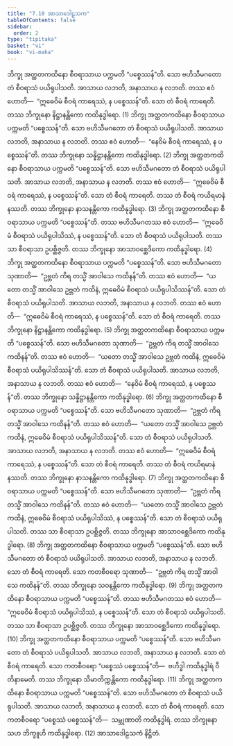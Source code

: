 ```yaml
---
title: "7.10 အာသာဒေါဠသက"
tableOfContents: false
sidebar:
  order: 2
type: "tipitaka"
basket: "vi"
book: "vi-maha"
---
```



<DynamicBreadcrumb />

<Division number="319" book="vi-maha">

<Paragraph number="1482" book="vi-maha">
ဘိက္ခု အတ္ထတကထိနော စီဝရာသာယ ပက္ကမတိ “ပစ္စေဿန်”တိ. သော ဗဟိသီမဂတော တံ စီဝရာသံ ပယိရုပါသတိ. အာသာယ လဘတိ, အနာသာယ န လဘတိ. တဿ ဧဝံ ဟောတိ—  “ဣဓေဝိမံ စီဝရံ ကာရေဿံ, န ပစ္စေဿန်”တိ. သော တံ စီဝရံ ကာရေတိ. တဿ ဘိက္ခုနော နိဋ္ဌာနန္တိကော ကထိနုဒ္ဓါရော. (1)
</Paragraph>

<Paragraph number="1483" book="vi-maha">
ဘိက္ခု အတ္ထတကထိနော စီဝရာသာယ ပက္ကမတိ “ပစ္စေဿန်”တိ. သော ဗဟိသီမဂတော တံ စီဝရာသံ ပယိရုပါသတိ. အာသာယ လဘတိ, အနာသာယ န လဘတိ. တဿ ဧဝံ ဟောတိ—  “နေဝိမံ စီဝရံ ကာရေဿံ, န ပစ္စေဿန်”တိ. တဿ ဘိက္ခုနော သန္နိဋ္ဌာနန္တိကော ကထိနုဒ္ဓါရော. (2)
</Paragraph>

<Paragraph number="1484" book="vi-maha">
ဘိက္ခု အတ္ထတကထိနော စီဝရာသာယ ပက္ကမတိ “ပစ္စေဿန်”တိ. သော ဗဟိသီမဂတော တံ စီဝရာသံ ပယိရုပါသတိ. အာသာယ လဘတိ, အနာသာယ န လဘတိ. တဿ ဧဝံ ဟောတိ—  “ဣဓေဝိမံ စီဝရံ ကာရေဿံ, န ပစ္စေဿန်”တိ. သော တံ စီဝရံ ကာရေတိ. တဿ တံ စီဝရံ ကယိရမာနံ နဿတိ. တဿ ဘိက္ခုနော နာသနန္တိကော ကထိနုဒ္ဓါရော. (3)
</Paragraph>

<Paragraph number="1485" book="vi-maha">
ဘိက္ခု အတ္ထတကထိနော စီဝရာသာယ ပက္ကမတိ “ပစ္စေဿန်”တိ. တဿ ဗဟိသီမဂတဿ ဧဝံ ဟောတိ—  “ဣဓေဝိမံ စီဝရာသံ ပယိရုပါသိဿံ, န ပစ္စေဿန်”တိ. သော တံ စီဝရာသံ ပယိရုပါသတိ. တဿ သာ စီဝရာသာ ဥပစ္ဆိဇ္ဇတိ. တဿ ဘိက္ခုနော အာသာဝစ္ဆေဒိကော ကထိနုဒ္ဓါရော. (4)
</Paragraph>

<Paragraph number="1486" book="vi-maha">
ဘိက္ခု အတ္ထတကထိနော စီဝရာသာယ ပက္ကမတိ “ပစ္စေဿန်”တိ. သော ဗဟိသီမဂတော သုဏာတိ—  “ဥဗ္ဘတံ ကိရ တသ္မိံ အာဝါသေ ကထိနန်”တိ. တဿ ဧဝံ ဟောတိ—  “ယတော တသ္မိံ အာဝါသေ ဥဗ္ဘတံ ကထိနံ, ဣဓေဝိမံ စီဝရာသံ ပယိရုပါသိဿန်”တိ. သော တံ စီဝရာသံ ပယိရုပါသတိ. အာသာယ လဘတိ, အနာသာယ န လဘတိ. တဿ ဧဝံ ဟောတိ—  “ဣဓေဝိမံ စီဝရံ ကာရေဿံ, န ပစ္စေဿန်”တိ. သော တံ စီဝရံ ကာရေတိ. တဿ ဘိက္ခုနော နိဋ္ဌာနန္တိကော ကထိနုဒ္ဓါရော. (5)
</Paragraph>

<Paragraph number="1487" book="vi-maha">
ဘိက္ခု အတ္ထတကထိနော စီဝရာသာယ ပက္ကမတိ “ပစ္စေဿန်”တိ. သော ဗဟိသီမဂတော သုဏာတိ—  “ဥဗ္ဘတံ ကိရ တသ္မိံ အာဝါသေ ကထိနန်”တိ. တဿ ဧဝံ ဟောတိ—  “ယတော တသ္မိံ အာဝါသေ ဥဗ္ဘတံ ကထိနံ, ဣဓေဝိမံ စီဝရာသံ ပယိရုပါသိဿန်”တိ. သော တံ စီဝရာသံ ပယိရုပါသတိ. အာသာယ လဘတိ, အနာသာယ န လဘတိ. တဿ ဧဝံ ဟောတိ—  “နေဝိမံ စီဝရံ ကာရေဿံ, န ပစ္စေဿန်”တိ. တဿ ဘိက္ခုနော သန္နိဋ္ဌာနန္တိကော ကထိနုဒ္ဓါရော. (6)
</Paragraph>

<Paragraph number="1488" book="vi-maha">
ဘိက္ခု အတ္ထတကထိနော စီဝရာသာယ ပက္ကမတိ “ပစ္စေဿန်”တိ. သော ဗဟိသီမဂတော သုဏာတိ—  “ဥဗ္ဘတံ ကိရ တသ္မိံ အာဝါသေ ကထိနန်”တိ. တဿ ဧဝံ ဟောတိ—  “ယတော တသ္မိံ အာဝါသေ ဥဗ္ဘတံ ကထိနံ, ဣဓေဝိမံ စီဝရာသံ ပယိရုပါသိဿန်”တိ. သော တံ စီဝရာသံ ပယိရုပါသတိ. အာသာယ လဘတိ, အနာသာယ န လဘတိ. တဿ ဧဝံ ဟောတိ—  “ဣဓေဝိမံ စီဝရံ ကာရေဿံ, န ပစ္စေဿန်”တိ. သော တံ စီဝရံ ကာရေတိ. တဿ တံ စီဝရံ ကယိရမာနံ နဿတိ. တဿ ဘိက္ခုနော နာသနန္တိကော ကထိနုဒ္ဓါရော. (7)
</Paragraph>

<Paragraph number="1489" book="vi-maha">
ဘိက္ခု အတ္ထတကထိနော စီဝရာသာယ ပက္ကမတိ “ပစ္စေဿန်”တိ. သော ဗဟိသီမဂတော သုဏာတိ—  “ဥဗ္ဘတံ ကိရ တသ္မိံ အာဝါသေ ကထိနန်”တိ. တဿ ဧဝံ ဟောတိ—  “ယတော တသ္မိံ အာဝါသေ ဥဗ္ဘတံ ကထိနံ, ဣဓေဝိမံ စီဝရာသံ ပယိရုပါသိဿံ, န ပစ္စေဿန်”တိ. သော တံ စီဝရာသံ ပယိရုပါသတိ. တဿ သာ စီဝရာသာ ဥပစ္ဆိဇ္ဇတိ. တဿ ဘိက္ခုနော အာသာဝစ္ဆေဒိကော ကထိနုဒ္ဓါရော. (8)
</Paragraph>

<Paragraph number="1490" book="vi-maha">
ဘိက္ခု အတ္ထတကထိနော စီဝရာသာယ ပက္ကမတိ “ပစ္စေဿန်”တိ. သော ဗဟိသီမဂတော တံ စီဝရာသံ ပယိရုပါသတိ. အာသာယ လဘတိ, အနာသာယ န လဘတိ. သော တံ စီဝရံ ကာရေတိ. သော ကတစီဝရော သုဏာတိ—  “ဥဗ္ဘတံ ကိရ တသ္မိံ အာဝါသေ ကထိနန်”တိ. တဿ ဘိက္ခုနော သဝနန္တိကော ကထိနုဒ္ဓါရော. (9)
</Paragraph>

<Paragraph number="1491" book="vi-maha">
ဘိက္ခု အတ္ထတကထိနော စီဝရာသာယ ပက္ကမတိ “ပစ္စေဿန်”တိ. တဿ ဗဟိသီမဂတဿ ဧဝံ ဟောတိ—  “ဣဓေဝိမံ စီဝရာသံ ပယိရုပါသိဿံ, န ပစ္စေဿန်”တိ. သော တံ စီဝရာသံ ပယိရုပါသတိ. တဿ သာ စီဝရာသာ ဥပစ္ဆိဇ္ဇတိ. တဿ ဘိက္ခုနော အာသာဝစ္ဆေဒိကော ကထိနုဒ္ဓါရော. (10)
</Paragraph>

<Paragraph number="1492" book="vi-maha">
ဘိက္ခု အတ္ထတကထိနော စီဝရာသာယ ပက္ကမတိ “ပစ္စေဿန်”တိ. သော ဗဟိသီမဂတော တံ စီဝရာသံ ပယိရုပါသတိ. အာသာယ လဘတိ, အနာသာယ န လဘတိ. သော တံ စီဝရံ ကာရေတိ. သော ကတစီဝရော “ပစ္စေဿံ ပစ္စေဿန်”တိ—  ဗဟိဒ္ဓါ ကထိနုဒ္ဓါရံ ဝီတိနာမေတိ. တဿ ဘိက္ခုနော သီမာတိက္ကန္တိကော ကထိနုဒ္ဓါရော. (11)
</Paragraph>

<Paragraph number="1493" book="vi-maha">
ဘိက္ခု အတ္ထတကထိနော စီဝရာသာယ ပက္ကမတိ “ပစ္စေဿန်”တိ. သော ဗဟိသီမဂတော တံ စီဝရာသံ ပယိရုပါသတိ. အာသာယ လဘတိ, အနာသာယ န လဘတိ. သော တံ စီဝရံ ကာရေတိ. သော ကတစီဝရော “ပစ္စေဿံ ပစ္စေဿန်”တိ—  သမ္ဘုဏာတိ ကထိနုဒ္ဓါရံ. တဿ ဘိက္ခုနော သဟ ဘိက္ခူဟိ ကထိနုဒ္ဓါရော. (12)

</Paragraph>
</Division>

<Paragraph number="1494" type="center" book="vi-maha">
အာသာဒေါဠသကံ နိဋ္ဌိတံ.
</Paragraph>